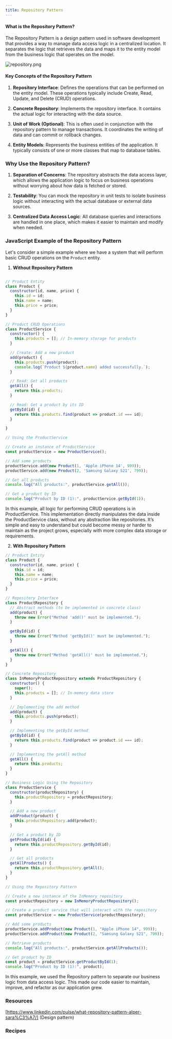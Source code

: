 ```yaml
---
title: Repository Pattern
---
```


#### What is the Repository Pattern?

The Repository Pattern is a design pattern used in software development that provides a way to manage data access logic in a centralized location. It separates the logic that retrieves the data and maps it to the entity model from the business logic that operates on the model.

![repository.png](/repository.jpg)

#### Key Concepts of the Repository Pattern

1. **Repository Interface**: Defines the operations that can be performed on the entity model. These operations typically include Create, Read, Update, and Delete (CRUD) operations.

2. **Concrete Repository**: Implements the repository interface. It contains the actual logic for interacting with the data source.

3. **Unit of Work (Optional)**: This is often used in conjunction with the repository pattern to manage transactions. It coordinates the writing of data and can commit or rollback changes.

4. **Entity Models**: Represents the business entities of the application. It typically consists of one or more classes that map to database tables.

### Why Use the Repository Pattern?

1. **Separation of Concerns**: The repository abstracts the data access layer, which allows the application logic to focus on business operations without worrying about how data is fetched or stored.

2. **Testability**: You can mock the repository in unit tests to isolate business logic without interacting with the actual database or external data sources.

3. **Centralized Data Access Logic**: All database queries and interactions are handled in one place, which makes it easier to maintain and modify when needed.

### JavaScript Example of the Repository Pattern
Let's consider a simple example where we have a system that will perform basic CRUD operations on the `Product` entity.

1. **Without Repository Pattern**

```javascript

// Product Entity
class Product {
  constructor(id, name, price) {
    this.id = id;
    this.name = name;
    this.price = price;
  }
}

// Product CRUD Operations
class ProductService {
  constructor() {
    this.products = []; // In-memory storage for products
  }

  // Create: Add a new product
  add(product) {
    this.products.push(product);
    console.log(`Product ${product.name} added successfully.`);
  }

  // Read: Get all products
  getAll() {
    return this.products;
  }

  // Read: Get a product by its ID
  getById(id) {
    return this.products.find(product => product.id === id);
  }

}

// Using the ProductService

// Create an instance of ProductService
const productService = new ProductService();

// Add some products
productService.add(new Product(1, 'Apple iPhone 14', 999));
productService.add(new Product(2, 'Samsung Galaxy S21', 799));

// Get all products
console.log("All products:", productService.getAll());

// Get a product by ID
console.log("Product by ID (1):", productService.getById(1));

```
In this example, all logic for performing CRUD operations is in ProductService. This implementation directly manipulates the data inside the ProductService class, without any abstraction like repositories. It’s simple and easy to understand but could become messy or harder to maintain as the project grows, especially with more complex data storage or requirements.

2. **With Repository Pattern**

```javascript
// Product Entity
class Product {
  constructor(id, name, price) {
    this.id = id;
    this.name = name;
    this.price = price;
  }
}

// Repository Interface
class ProductRepository {
  // Abstract methods (to be implemented in concrete class)
  add(product) {
    throw new Error("Method 'add()' must be implemented.");
  }

  getById(id) {
    throw new Error("Method 'getById()' must be implemented.");
  }

  getAll() {
    throw new Error("Method 'getAll()' must be implemented.");
  }
}

// Concrete Repository
class InMemoryProductRepository extends ProductRepository {
  constructor() {
    super();
    this.products = []; // In-memory data store
  }

  // Implementing the add method
  add(product) {
    this.products.push(product);
  }

  // Implementing the getById method
  getById(id) {
    return this.products.find(product => product.id === id);
  }

  // Implementing the getAll method
  getAll() {
    return this.products;
  }
}

// Business Logic Using the Repository
class ProductService {
  constructor(productRepository) {
    this.productRepository = productRepository;
  }

  // Add a new product
  addProduct(product) {
    this.productRepository.add(product);
  }

  // Get a product by ID
  getProductById(id) {
    return this.productRepository.getById(id);
  }

  // Get all products
  getAllProducts() {
    return this.productRepository.getAll();
  }
}

// Using the Repository Pattern

// Create a new instance of the InMemory repository
const productRepository = new InMemoryProductRepository();

// Create a product service that will interact with the repository
const productService = new ProductService(productRepository);

// Add some products
productService.addProduct(new Product(1, "Apple iPhone 14", 999));
productService.addProduct(new Product(2, "Samsung Galaxy S21", 799));

// Retrieve products
console.log("All products:", productService.getAllProducts());

// Get product by ID
const product = productService.getProductById(1);
console.log("Product by ID (1):", product);
```

In this example, we used the Repository pattern to separate our business logic from data access logic. This made our code easier to maintain, improve, and refactor as our application grew.

### Resources
[https://www.linkedin.com/pulse/what-repository-pattern-alper-sara%C3%A7/] (Design pattern)

### Recipes